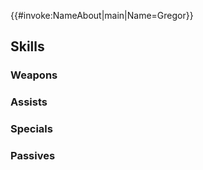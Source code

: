 {{#invoke:NameAbout|main|Name=Gregor}}{{HeroPage Tabs}}
{{Hero Infobox
|Name=Gregor
|Title=Swell Sword
|WeaponType=Red Sword
|MoveType=Infantry
|Origin=Fire Emblem Awakening
|Gender=Male
|actorEN=Paul St. Peter
|actorJP=浜田賢二
|artist=ニジハヤシ
|randomStartTime=2022-11-17T07:00:00Z
|additionDate=October 17, 2022
|releaseDate=October 17, 2022
|poolDate=November 8, 2022
|poolRarities=5
|cv1=10
|cv2=4900100
|TagID=グレゴ
|InternalID=864
|Properties=specRate_202508
|description=A likable merc who has set foot on many distant lands. The years of experience have hardened him, and his age has begun to show. Appears in Fire Emblem Awakening.
}}
{{Stats Page
|Lv1HP=18|Lv1ATK=14|Lv1SPD=11|Lv1DEF=8|Lv1RES=4
|GRHP=50|GRATK=70|GRSPD=60|GRDEF=80|GRRES=45
}}
==Skills==
===Weapons===
{{Weapons Table
|weapon1=Iron Sword
|weapon1Default=1
|weapon1Unlock=1
|weapon2=Steel Sword
|weapon2Default=2
|weapon2Unlock=2
|weapon3=Silver Sword
|weapon3Default=4
|weapon3Unlock=3
|weapon4=Blade of Favors
|weapon4Default=5
|weapon4Unlock=5
}}
===Assists===
{{Assists Table}}
===Specials===
{{Specials Table
|special1=Glowing Ember
|special1Default=4
|special1Unlock=3
|special2=Bonfire
|special2Unlock=4
}}
===Passives===
{{Passives Table
|passiveA1=Solid Ground 1
|passiveA2=Solid Ground 2
|passiveA3=Solid Ground 3
|passiveA4=Solid Ground 4
|passiveA1Unlock=2
|passiveA2Unlock=3
|passiveA3Unlock=4
|passiveA4Unlock=5
|passiveC1=Inf. Null Follow 1
|passiveC2=Inf. Null Follow 2
|passiveC3=Inf. Null Follow 3
|passiveC1Unlock=1
|passiveC2Unlock=2
|passiveC3Unlock=4
}}
{{Heroes Navbox}}